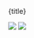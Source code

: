 
{title}

<img
  className="block dark:hidden"
  src="https://cdn.jsdelivr.net/gh/sun0225SUN/sun0225SUN/profile-snake-contrib/github-contribution-grid-snake.svg"
/>
<img
  className="hidden dark:block"
  src="https://cdn.jsdelivr.net/gh/sun0225SUN/sun0225SUN/profile-snake-contrib/github-contribution-grid-snake-dark.svg"
/>
